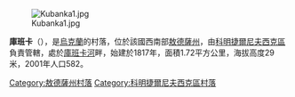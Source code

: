 [[Image:Kubanka1.jpg|right]]

{{coord|46|42|22|N|30|43|34|E|scale:30000|display=title}}

'''庫班卡'''（{{lang-uk|Кубанка}}），是[[烏克蘭|烏克蘭]]的村落，位於該國西南部[[敖德薩州|敖德薩州]]，由[[科明捷爾尼夫西克區|科明捷爾尼夫西克區]]負責管轄，處於[[庫班卡河|庫班卡河]]畔，始建於1817年，面積1.72平方公里，海拔高度29米，2001年人口582。

{{DEFAULTSORT:Кубанка}}
[[Category:敖德薩州村落|Category:敖德薩州村落]]
[[Category:科明捷爾尼夫西克區村落|Category:科明捷爾尼夫西克區村落]]


{{Odessa-geo-stub}}
